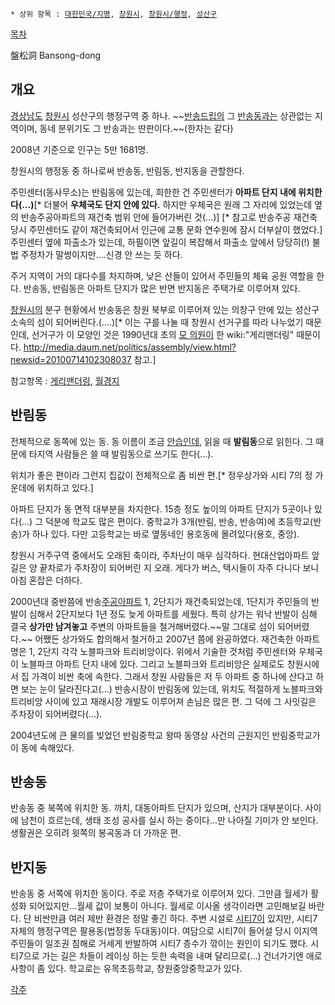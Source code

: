  * 상위 항목 : [[대한민국/지명]], [[창원시]], [[창원시/행정]], [[성산구]]

[[목차]]

盤松洞
Bansong-dong

== 개요 ==
[[경상남도]] [[창원시]] 성산구의 행정구역 중 하나. ~~[[반송드립]]의 그 [[반송동(부산)|반송동]]과는 상관없는 지역이며, 동네 분위기도 그 반송과는 딴판이다.~~(한자는 같다)

2008년 기준으로 인구는 5만 1681명.

창원시의 행정동 중 하나로써 반송동, 반림동, 반지동을 관할한다.

주민센터(동사무소)는 반림동에 있는데, 희한한 건 주민센터가 '''아파트 단지 내에 위치한다(...)'''[* 더불어 '''우체국도 단지 안에 있다.''' 하지만 우체국은 원래 그 자리에 있었는데 옆의 반송주공아파트의 재건축 범위 안에 들어가버린 것(...)] [* 참고로 반송주공 재건축 당시 주민센터도 같이 재건축되어서 인근에 교통 문화 연수원에 잠시 더부살이 했었다.] 주민센터 옆에 파출소가 있는데, 하필이면 앞길이 복잡해서 파출소 앞에서 당당히(!) 불법 주정차가 말썽이지만....신경 안 쓰는 듯 하다.

주거 지역이 거의 대다수를 차지하며, 낮은 산들이 있어서 주민들의 체육 공원 역할을 한다. 반송동, 반림동은 아파트 단지가 많은 반면 반지동은 주택가로 이루어져 있다.

[[창원시]]의 분구 현황에서 반송동은 창원 북부로 이루어져 있는 의창구 안에 있는 성산구 소속의 섬이 되어버린다.(....)[* 이는 구를 나눌 때 창원시 선거구를 따라 나누었기 때문인데, 선거구가 이 모양인 것은 1990년대 초의 [[황낙주|모 의원]]이 한 wiki:"게리맨더링" 때문이다. http://media.daum.net/politics/assembly/view.html?newsid=20100714102308037 참고.]

참고항목 : [[게리맨더링]], [[월경지]]

== 반림동 ==
전체적으로 동쪽에 있는 동. 동 이름이 조금 [[안습]]인데, 읽을 때 '''발림동'''으로 읽힌다. 그 때문에 타지역 사람들은 쓸 때 발림동으로 쓰기도 한다(...).

위치가 좋은 편이라 그런지 집값이 전체적으로 좀 비싼 편.[* 정우상가와 시티 7의 정 가운데에 위치하고 있다.]

아파트 단지가 동 면적 대부분을 차지한다. 15층 정도 높이의 아파트 단지가 5곳이나 있다(...) 그 덕분에 학교도 많은 편이다. 중학교가 3개(반림, 반송, 반송여)에 초등학교(반송)가 하나 있다. 다만 고등학교는 바로 옆동네인 용호동에 몰려있다(용호, 중앙).

창원시 거주구역 중에서도 오래된 축이라, 주차난이 매우 심각하다. 현대산업아파트 앞길은 양 끝차로가 주차장이 되어버린 지 오래. 게다가 버스, 택시들이 자주 다니다 보니 아침 혼잡은 더하다.

2000년대 중반쯤에 반송[[주공아파트]] 1, 2단지가 재건축되었는데, 1단지가 주민들의 반발이 심해서 2단지보다 1년 정도 늦게 아파트를 세웠다. 특히 상가는 워낙 반발이 심해 결국 '''상가만 남겨놓고''' 주변의 아파트들을 철거해버렸다.~~말 그대로 섬이 되어버렸다.~~ 어쨌든 상가와도 합의해서 철거하고 2007년 쯤에 완공하였다. 재건축한 아파트명은 1, 2단지 각각 노블파크와 트리비앙이다. 위에서 기술한 것처럼 주민센터와 우체국이 노블파크 아파트 단지 내에 있다. 그리고 노블파크와 트리비앙은 실제로도 창원시에서 집 가격이 비싼 축에 속한다. 그래서 창원 사람들은 저 두 아파트 중 하나에 산다고 하면 보는 눈이 달라진다고(...)
반송시장이 반림동에 있는데, 위치도 적절하게 노블파크와 트리비앙 사이에 있고 재래시장 개발도 이루어져 손님은 많은 편. 그 덕에 그 사잇길은 주차장이 되어버렸다(...).

2004년도에 큰 물의를 빚었던 반림중학교 왕따 동영상 사건의 근원지인 반림중학교가 이 동에 속해있다.

== 반송동 ==
반송동 중 북쪽에 위치한 동. 까치, 대동아파트 단지가 있으며, 산지가 대부분이다. 사이에 남천이 흐르는데, 생태 조성 공사를 실시 하는 중이다...만 나아질 기미가 안 보인다. 생활권은 오히려 윗쪽의 봉곡동과 더 가까운 편.

== 반지동 ==
반송동 중 서쪽에 위치한 동이다. 주로 저층 주택가로 이루어져 있다. 그만큼 월세가 활성화 되어있지만...월세 값이 보통이 아니다. 월세로 이사올 생각이라면 고민해보길 바란다. 단 비싼만큼 여러 제반 환경은 정말 좋긴 하다.
주변 시설로 [[시티7]]이 있지만, 시티7 자체의 행정구역은 팔용동(법정동 두대동)이다. 여담으로 시티7이 들어설 당시 이지역 주민들이 일조권 침해로 거세게 반발하여 시티7 층수가 깎이는 원인이 되기도 했다. 시티7으로 가는 길은 차들이 레이싱 하는 듯한 속력을 내며 달리므로(...) 건너가기엔 애로사항이 좀 있다. 학교로는 유목초등학교, 창원중앙중학교가 있다.

[[각주]]
